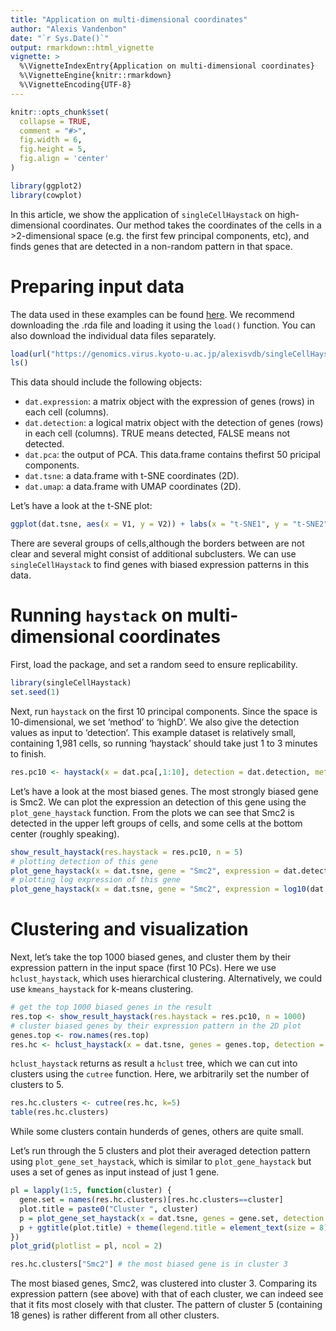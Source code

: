 ```yaml
---
title: "Application on multi-dimensional coordinates"
author: "Alexis Vandenbon"
date: "`r Sys.Date()`"
output: rmarkdown::html_vignette
vignette: >
  %\VignetteIndexEntry{Application on multi-dimensional coordinates}
  %\VignetteEngine{knitr::rmarkdown}
  %\VignetteEncoding{UTF-8}
---
```


```r
knitr::opts_chunk$set(
  collapse = TRUE,
  comment = "#>",
  fig.width = 6,
  fig.height = 5,
  fig.align = 'center'
)

library(ggplot2)
library(cowplot)
```


In this article, we show the application of `singleCellHaystack` on high-dimensional coordinates. Our method takes the coordinates of the cells in a >2-dimensional space (e.g. the first few principal components, etc), and finds genes that are detected in a non-random pattern in that space.

# Preparing input data
The data used in these examples can be found [here](https://genomics.virus.kyoto-u.ac.jp/alexisvdb/singleCellHaystack/). We recommend downloading the .rda file and loading it using the `load()` function. You can also download the individual data files separately.

```r
load(url("https://genomics.virus.kyoto-u.ac.jp/alexisvdb/singleCellHaystack/tabula_muris_marrow_P7_2.rda"))
ls()
```

This data should include the following objects:

- `dat.expression`: a matrix object with the expression of genes (rows) in each cell (columns).
- `dat.detection`:  a logical matrix object with the detection of genes (rows) in each cell (columns). TRUE means detected, FALSE means not detected.
- `dat.pca`:        the output of PCA. This data.frame contains thefirst 50 pricipal components.
- `dat.tsne`:       a data.frame with t-SNE coordinates (2D).
- `dat.umap`:       a data.frame with UMAP coordinates (2D).

Let's have a look at the t-SNE plot:

```r
ggplot(dat.tsne, aes(x = V1, y = V2)) + labs(x = "t-SNE1", y = "t-SNE2") + geom_point()
```

There are several groups of cells,although the borders between are not clear and several might consist of additional subclusters. We can use `singleCellHaystack` to find genes with biased expression patterns in this data.

# Running `haystack` on multi-dimensional coordinates

First, load the package, and set a random seed to ensure replicability.

```r
library(singleCellHaystack)
set.seed(1)

```
Next, run `haystack` on the first 10 principal components. Since the space is 10-dimensional, we set 'method' to 'highD'. We also give the detection values as input to 'detection'. This example dataset is relatively small, containing 1,981 cells, so running 'haystack' should take just 1 to 3 minutes to finish.

```r
res.pc10 <- haystack(x = dat.pca[,1:10], detection = dat.detection, method = "highD")
```

Let's have a look at the most biased genes. The most strongly biased gene is Smc2. We can plot the expression an detection of this gene using the `plot_gene_haystack` function. From the plots we can see that Smc2 is detected in the upper left groups of cells, and some cells at the bottom center (roughly speaking).

```r
show_result_haystack(res.haystack = res.pc10, n = 5)
# plotting detection of this gene
plot_gene_haystack(x = dat.tsne, gene = "Smc2", expression = dat.detection)
# plotting log expression of this gene
plot_gene_haystack(x = dat.tsne, gene = "Smc2", expression = log10(dat.expression)) 
```

# Clustering and visualization

Next, let's take the top 1000 biased genes, and cluster them by their expression pattern in the input space (first 10 PCs). Here we use `hclust_haystack`, which uses hierarchical clustering. Alternatively, we could use `kmeans_haystack` for k-means clustering.

```r
# get the top 1000 biased genes in the result
res.top <- show_result_haystack(res.haystack = res.pc10, n = 1000)
# cluster biased genes by their expression pattern in the 2D plot
genes.top <- row.names(res.top)
res.hc <- hclust_haystack(x = dat.tsne, genes = genes.top, detection = dat.detection)
```

`hclust_haystack` returns as result a `hclust` tree, which we can cut into clusters using the `cutree` function. Here, we arbitrarily set the number of clusters to 5.

```r
res.hc.clusters <- cutree(res.hc, k=5)
table(res.hc.clusters)
``` 

While some clusters contain hunderds of genes, others are quite small.

Let's run through the 5 clusters and plot their averaged detection pattern using `plot_gene_set_haystack`, which is similar to `plot_gene_haystack` but uses a set of genes as input instead of just 1 gene. 

```r
pl = lapply(1:5, function(cluster) {
  gene.set = names(res.hc.clusters)[res.hc.clusters==cluster]
  plot.title = paste0("Cluster ", cluster)
  p = plot_gene_set_haystack(x = dat.tsne, genes = gene.set, detection = dat.detection)
  p + ggtitle(plot.title) + theme(legend.title = element_text(size = 8))
})
plot_grid(plotlist = pl, ncol = 2)
```


```r
res.hc.clusters["Smc2"] # the most biased gene is in cluster 3
```
The most biased genes, Smc2, was clustered into cluster 3. Comparing its expression pattern (see above) with that of each cluster, we can indeed see that it fits most closely with that cluster. The pattern of cluster 5 (containing 18 genes) is rather different from all other clusters.
